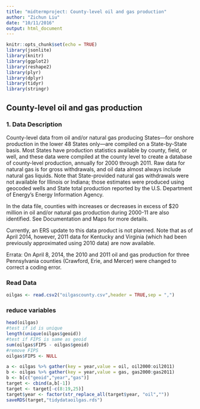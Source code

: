 ```yaml
---
title: "midtermproject: County-level oil and gas production"
author: "Zichun Liu"
date: "10/11/2016"
output: html_document
---
```


```r
knitr::opts_chunk$set(echo = TRUE)
library(jsonlite)
library(knitr)
library(ggplot2)
library(reshape2)
library(plyr)
library(dplyr)
library(tidyr)
library(stringr)
```

## County-level oil and gas production
### 1. Data Description

County-level data from oil and/or natural gas producing States—for onshore production in the lower 48 States only—are compiled on a State-by-State basis. Most States have production statistics available by county, field, or well, and these data were compiled at the county level to create a database of county-level production, annually for 2000 through 2011. Raw data for natural gas is for gross withdrawals, and oil data almost always include natural gas liquids. Note that State-provided natural gas withdrawals were not available for Illinois or Indiana; those estimates were produced using geocoded wells and State total production reported by the U.S. Department of Energy’s Energy Information Agency.

In the data file, counties with increases or decreases in excess of $20 million in oil and/or natural gas production during 2000-11 are also identified. See Documentation and Maps for more details.

Currently, an ERS update to this data product is not planned. Note that as of April 2014, however, 2011 data for Kentucky and Virginia (which had been previously approximated using 2010 data) are now available.

Errata: On April 8, 2014, the 2010 and 2011 oil and gas production for three Pennsylvania counties (Crawford, Erie, and Mercer) were changed to correct a coding error.



### Read Data
```r
oilgas <- read.csv2("oilgascounty.csv",header = TRUE,sep = ",")
```
### reduce variables
```r
head(oilgas)
#test if id is unique
length(unique(oilgas$geoid))
#test if FIPS is same as geoid
sum(oilgas$FIPS - oilgas$geoid)
#remove FIPS
oilgas$FIPS <- NULL
```

```r
a <- oilgas %>% gather(key = year,value = oil, oil2000:oil2011)
b <- oilgas %>% gather(key = year,value = gas, gas2000:gas2011)
b <- b[c("geoid","year","gas")]
target <- cbind(a,b[-1])
target <- target[-c(8:19,25)]
target$year <- factor(str_replace_all(target$year, "oil",""))
saveRDS(target,"tidydataoilgas.rds")
```


